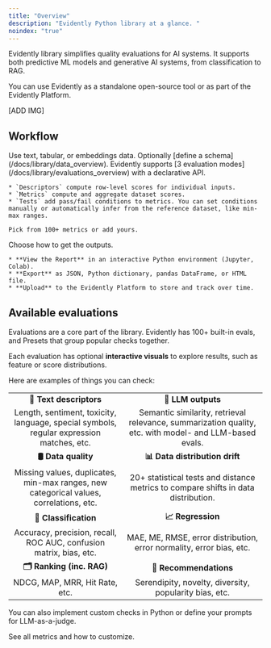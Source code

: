 ```yaml
---
title: "Overview"
description: "Evidently Python library at a glance. "
noindex: "true"
---
```


Evidently library simplifies quality evaluations for AI systems. It supports both predictive ML models and generative AI systems, from classification to RAG.

You can use Evidently as a standalone open-source tool or as part of the Evidently Platform.

\[ADD IMG]

## Workflow

<Steps>
  <Step title="Pass input data">
    Use text, tabular, or embeddings data. Optionally [define a schema](/docs/library/data_overview).
  </Step>

  <Step title="Configure evaluations">
    Evidently supports [3 evaluation modes](/docs/library/evaluations_overview) with a declarative API.

    * `Descriptors` compute row-level scores for individual inputs.
    * `Metrics` compute and aggregate dataset scores.
    * `Tests` add pass/fail conditions to metrics. You can set conditions manually or automatically infer from the reference dataset, like min-max ranges.

    Pick from 100+ metrics or add yours.
  </Step>

  <Step title="Get results">
    Choose how to get the outputs.&#x20;

    * **View the Report** in an interactive Python environment (Jupyter, Colab).
    * **Export** as JSON, Python dictionary, pandas DataFrame, or HTML file.
    * **Upload** to the Evidently Platform to store and track over time.
  </Step>
</Steps>

## Available evaluations&#x20;

Evaluations are a core part of the library. Evidently has 100+ built-in evals, and Presets that group popular checks together.

Each evaluation has optional **interactive visuals** to explore results, such as feature or score distributions.

Here are examples of things you can check:

|                                                                                          |                                                                                                        |
| :--------------------------------------------------------------------------------------: | :----------------------------------------------------------------------------------------------------: |
|                                  **🔡 Text descriptors**                                 |                                           **📝 LLM outputs**                                           |
| Length, sentiment, toxicity, language, special symbols, regular expression matches, etc. | Semantic similarity, retrieval relevance, summarization quality, etc. with model- and LLM-based evals. |
|                                    **🛢 Data quality**                                   |                                     **📊 Data distribution drift**                                     |
|  Missing values, duplicates, min-max ranges, new categorical values, correlations, etc.  |           20+ statistical tests and distance metrics to compare shifts in data distribution.           |
|                                   **🎯 Classification**                                  |                                            **📈 Regression**                                           |
|            Accuracy, precision, recall, ROC AUC, confusion matrix, bias, etc.            |                  MAE, ME, RMSE, error distribution, error normality, error bias, etc.                  |
|                                 **🗂 Ranking (inc. RAG)**                                |                                         **🛒 Recommendations**                                         |
|                              NDCG, MAP, MRR, Hit Rate, etc.                              |                         Serendipity, novelty, diversity, popularity bias, etc.                         |

You can also implement custom checks in Python or define your prompts for LLM-as-a-judge.

<Card title="Explore evaluations" icon="chart-simple" horizontal="horizontal" href="/metrics">
  See all metrics and how to customize.
</Card>